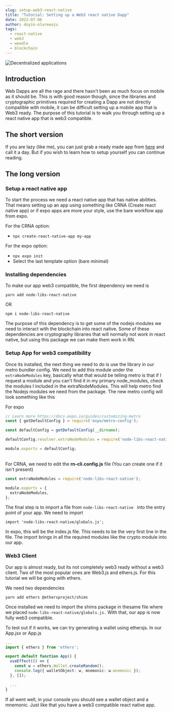 ```yaml
---
slug: setup-web3-react-native
title: "Tutorial: Setting up a Web3 react native Dapp"
date: 2022-07-06
author: doyin-olarewaju
tags:
  - react-native
  - web3
  - weedle
  - blockchain
---
```

![Decentralized applications](https://atomicwallet.io/images/blog/uploads/2019/09/dapps-image-twitter.png)

## Introduction

Web Dapps are all the rage and there hasn't been as much focus on mobile as it should be. This is with good reason though, since the libraries and cryptographic primitives required for creating a Dapp are not directly compatible with mobile, it can be difficult setting up a mobile app that is Web3 ready. The purpose of this tutorial is to walk you through setting up a react native app that is web3 compatible.

## The short version

If you are lazy (like me), you can just grab a ready made app from [here](https://github.com/weedle-app/weedle-expo-bare-workflow) and call it a day. But if you wish to learn how to setup yourself you can continue reading.

## The long version

### Setup a react native app

To start the process we need a react native app that has native abilities. That means setting up an app using something like CRNA (Create react native app) or if expo apps are more your style, use the bare workflow app from expo.

For the CRNA option:

* `npx create-react-native-app my-app`

For the expo option: 

* `npx expo init`
* Select the last template option (bare minimal)

### Installing dependencies

To make our app web3 compatible, the first dependency we need is 

`yarn add node-libs-react-native`

OR

`npm i node-libs-react-native`

The purpose of this dependency is to get some of the nodejs modules we need to interact with the blockchain into react native. Some of these dependencies are cryptography libraries that will normally not work in react native, but using this package we can make them work in RN.

### Setup App for web3 compatibility

Once its installed, the next thing we need to do is use the library in our metro bundler config. We need to add this module under the `extraNodeModules` key, basically what that would be telling metro is that if I request a module and you can't find it in my primary node_modules, check the modules I included in the extraNodeModules. This will help metro find the Nodejs modules we need from the package. The new metro config will look something like this 

For expo 

```javascript
// Learn more https://docs.expo.io/guides/customizing-metro
const { getDefaultConfig } = require('expo/metro-config');

const defaultConfig = getDefaultConfig(__dirname);

defaultConfig.resolver.extraNodeModules = require('node-libs-react-native');

module.exports = defaultConfig;
```

\
For CRNA, we need to edit the **rn-cli.config.js** file (You can create one if it isn't present)

```javascript
const extraNodeModules = require('node-libs-react-native');

module.exports = {
  extraNodeModules,
};
```

The final step is to import a file from `node-libs-react-native ` into the entry point of your app. We need to import 

`import 'node-libs-react-native/globals.js';`

In expo, this will be the index.js file. This needs to be the very first line in the file. The import brings in all the required modules like the crypto module into our app.



### Web3 Client

Our app is almost ready, but its not completely web3 ready without a web3 client. Two of the most popular ones are Web3.js and ethers.js. For this tutorial we will be going with ethers. 

We need two dependencies

`yarn add ethers @ethersproject/shims`

Once installed we need to import the shims package in thesame file where we placed `node-libs-react-native/globals.js.` With that, our app is now fully web3 compatible. 

To test out if it works, we can try generating a wallet using ethersjs. In our App.jsx or App.js

```typescript
...
import { ethers } from 'ethers';

export default function App() {
  useEffect(() => {
    const w = ethers.Wallet.createRandom();
    console.log({ walletObject: w, mnemonic: w.mnemonic });
  }, []);

  ...
}
```

If all went well, in your console you should see a wallet object and a mnemonic. Just like that you have a web3 compatible react native app.